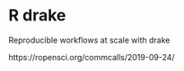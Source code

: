
# R drake 



Reproducible workflows at scale with drake

https://ropensci.org/commcalls/2019-09-24/









